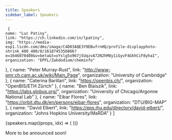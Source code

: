 ```yaml
---
title: Speakers
sidebar_label: Speakers
---
```


 
     {
    name: "Luc Patiny",
    link: "https://ch.linkedin.com/in/lpatiny",
    img: "https://media-exp1.licdn.com/dms/image/C4D03AQE3Y9EBufrnHQ/profile-displayphoto-shrink_400_400/0/1618745356866?e=1646870400&v=beta&t=oYslg5o967j5UqzvA72N2hM8y1iGyvF4GkhCiF8yhaI",
    organization: "EPFL/Zakdodium/cheminfo"
  },
  {
    name: "Peter Murray-Rust",
    link: "http://www-pmr.ch.cam.ac.uk/wiki/Main_Page",
    organization: "University of Cambridge"
  },
  {
    name: "Caterina Barillari",
    link: "https://openbis.ch/",
    organization: "OpenBIS/ETH Zürich"
  },
  {
    name: "Ben Blaiszik",
    link: "https://labs.globus.org/",
    organization: "University of Chicago/Argonne National Lab"
  },
  {
    name: "Eibar Flores",
    link: "https://orbit.dtu.dk/en/persons/eibar-flores",
    organization: "DTU/BIG-MAP"
  },
  {
    name: "David Elbert",
    link: "https://eps.jhu.edu/directory/david-elbert/",
    organization: "Johns Hopkins University/MaRDA"
  }
]


<div className="container">
  <div className="row">
    {speakers.map((props, idx) => (
      <Card key={idx} {...props} />
    ))}
  </div>
</div>

More to be announced soon!
